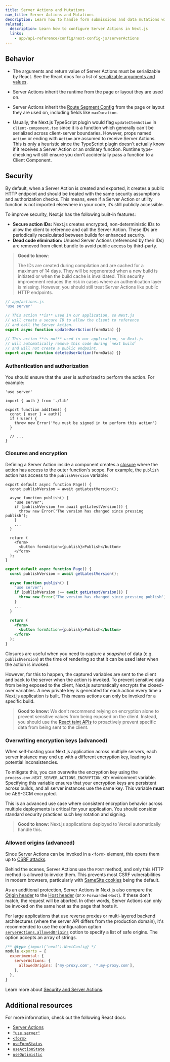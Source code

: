 ```yaml
---
title: Server Actions and Mutations
nav_title: Server Actions and Mutations
description: Learn how to handle form submissions and data mutations with Next.js.
related:
  description: Learn how to configure Server Actions in Next.js
  links:
    - app/api-reference/config/next-config-js/serverActions
---
```


## Behavior

- The arguments and return value of Server Actions must be serializable by React. See the React docs for a list of [serializable arguments and values](https://react.dev/reference/react/use-server#serializable-parameters-and-return-values).
- Server Actions inherit the runtime from the page or layout they are used on.
- Server Actions inherit the [Route Segment Config](/docs/app/api-reference/file-conventions/route-segment-config) from the page or layout they are used on, including fields like `maxDuration`.

- Usually, the Next.js TypeScript plugin would flag `updateItemAction` in `client-component.tsx` since it is a function which generally can't be serialized across client-server boundaries.
  However, props named `action` or ending with `Action` are assumed to receive Server Actions.
  This is only a heuristic since the TypeScript plugin doesn't actually know if it receives a Server Action or an ordinary function.
  Runtime type-checking will still ensure you don't accidentally pass a function to a Client Component.

## Security

By default, when a Server Action is created and exported, it creates a public HTTP endpoint
and should be treated with the same security assumptions and authorization checks. This means, even if a Server Action or utility function is not imported elsewhere in your code, it’s still publicly accessible.

To improve security, Next.js has the following built-in features:

- **Secure action IDs:** Next.js creates encrypted, non-deterministic IDs to allow the client to reference and call the Server Action. These IDs are periodically recalculated between builds for enhanced security.
- **Dead code elimination:** Unused Server Actions (referenced by their IDs) are removed from client bundle to avoid public access by third-party.

> **Good to know**:
>
> The IDs are created during compilation and are cached for a maximum of 14 days. They will be regenerated when a new build is initiated or when the build cache is invalidated.
> This security improvement reduces the risk in cases where an authentication layer is missing. However, you should still treat Server Actions like public HTTP endpoints.

```jsx
// app/actions.js
'use server'

// This action **is** used in our application, so Next.js
// will create a secure ID to allow the client to reference
// and call the Server Action.
export async function updateUserAction(formData) {}

// This action **is not** used in our application, so Next.js
// will automatically remove this code during `next build`
// and will not create a public endpoint.
export async function deleteUserAction(formData) {}
```

### Authentication and authorization

You should ensure that the user is authorized to perform the action. For example:

```tsx filename="app/actions.ts"
'use server'

import { auth } from './lib'

export function addItem() {
  const { user } = auth()
  if (!user) {
    throw new Error('You must be signed in to perform this action')
  }

  // ...
}
```

### Closures and encryption

Defining a Server Action inside a component creates a [closure](https://developer.mozilla.org/en-US/docs/Web/JavaScript/Closures) where the action has access to the outer function's scope. For example, the `publish` action has access to the `publishVersion` variable:

```tsx filename="app/page.tsx" switcher
export default async function Page() {
  const publishVersion = await getLatestVersion();

  async function publish() {
    "use server";
    if (publishVersion !== await getLatestVersion()) {
      throw new Error('The version has changed since pressing publish');
    }
    ...
  }

  return (
    <form>
      <button formAction={publish}>Publish</button>
    </form>
  );
}
```

```jsx filename="app/page.js" switcher
export default async function Page() {
  const publishVersion = await getLatestVersion();

  async function publish() {
    "use server";
    if (publishVersion !== await getLatestVersion()) {
      throw new Error('The version has changed since pressing publish');
    }
    ...
  }

  return (
    <form>
      <button formAction={publish}>Publish</button>
    </form>
  );
}
```

Closures are useful when you need to capture a _snapshot_ of data (e.g. `publishVersion`) at the time of rendering so that it can be used later when the action is invoked.

However, for this to happen, the captured variables are sent to the client and back to the server when the action is invoked. To prevent sensitive data from being exposed to the client, Next.js automatically encrypts the closed-over variables. A new private key is generated for each action every time a Next.js application is built. This means actions can only be invoked for a specific build.

> **Good to know:** We don't recommend relying on encryption alone to prevent sensitive values from being exposed on the client. Instead, you should use the [React taint APIs](/docs/app/api-reference/config/next-config-js/taint) to proactively prevent specific data from being sent to the client.

### Overwriting encryption keys (advanced)

When self-hosting your Next.js application across multiple servers, each server instance may end up with a different encryption key, leading to potential inconsistencies.

To mitigate this, you can overwrite the encryption key using the `process.env.NEXT_SERVER_ACTIONS_ENCRYPTION_KEY` environment variable. Specifying this variable ensures that your encryption keys are persistent across builds, and all server instances use the same key. This variable **must** be AES-GCM encrypted.

This is an advanced use case where consistent encryption behavior across multiple deployments is critical for your application. You should consider standard security practices such key rotation and signing.

> **Good to know:** Next.js applications deployed to Vercel automatically handle this.

### Allowed origins (advanced)

Since Server Actions can be invoked in a `<form>` element, this opens them up to [CSRF attacks](https://developer.mozilla.org/en-US/docs/Glossary/CSRF).

Behind the scenes, Server Actions use the `POST` method, and only this HTTP method is allowed to invoke them. This prevents most CSRF vulnerabilities in modern browsers, particularly with [SameSite cookies](https://web.dev/articles/samesite-cookies-explained) being the default.

As an additional protection, Server Actions in Next.js also compare the [Origin header](https://developer.mozilla.org/en-US/docs/Web/HTTP/Headers/Origin) to the [Host header](https://developer.mozilla.org/en-US/docs/Web/HTTP/Headers/Host) (or `X-Forwarded-Host`). If these don't match, the request will be aborted. In other words, Server Actions can only be invoked on the same host as the page that hosts it.

For large applications that use reverse proxies or multi-layered backend architectures (where the server API differs from the production domain), it's recommended to use the configuration option [`serverActions.allowedOrigins`](/docs/app/api-reference/config/next-config-js/serverActions) option to specify a list of safe origins. The option accepts an array of strings.

```js filename="next.config.js"
/** @type {import('next').NextConfig} */
module.exports = {
  experimental: {
    serverActions: {
      allowedOrigins: ['my-proxy.com', '*.my-proxy.com'],
    },
  },
}
```

Learn more about [Security and Server Actions](https://nextjs.org/blog/security-nextjs-server-components-actions).

## Additional resources

For more information, check out the following React docs:

- [Server Actions](https://react.dev/reference/rsc/server-actions)
- [`"use server"`](https://react.dev/reference/react/use-server)
- [`<form>`](https://react.dev/reference/react-dom/components/form)
- [`useFormStatus`](https://react.dev/reference/react-dom/hooks/useFormStatus)
- [`useActionState`](https://react.dev/reference/react/useActionState)
- [`useOptimistic`](https://react.dev/reference/react/useOptimistic)
